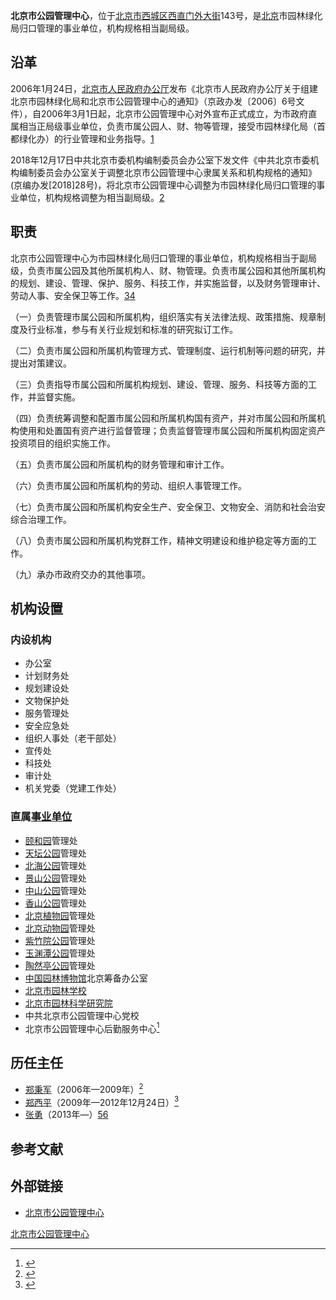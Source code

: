 {{Infobox PRCG
|机构名称=北京市公园管理中心
|标志1=Red star.svg
|标志1说明=[[s:国务院关于国家行政机关和企业事业单位社会团体印章管理的规定|1999年规定]]：[[印章|印章]][[直径|直径]]?厘米，中央刊[[五角星|五角星]]，由[[北京市人民政府|北京市人民政府]]制发。
|职位1=主任
|人员1=[[张勇|张勇]]
|职位2=
|人员2=
|人数2=
|业务上级机构=
|组织上级机构=[[北京市园林绿化局|北京市园林绿化局]]
|机构类型=[[:Category:北京市园林绿化局归口管理的事业单位|北京市园林绿化局归口管理的事业单位]]
|行政级别=
|成立时间=2006年
|地址1=[[中国|中国]][[北京市|北京市]][[西城区|西城区]][[西直门外大街|西直门外大街]]143号
|邮编1=100044
|电话0=
|电话1={{Tel|86|10|}}
|传真1=
|官网=[http://www.bjmacp.gov.cn/ www.bjmacp.gov.cn]
}}

'''北京市公园管理中心'''，位于[[北京市|北京市]][[西城区|西城区]][[西直门外大街|西直门外大街]]143号，是[[北京市人民政府|北京]]市园林绿化局归口管理的事业单位，机构规格相当副局级。

==沿革==
2006年1月24日，[[北京市人民政府办公厅|北京市人民政府办公厅]]发布《北京市人民政府办公厅关于组建北京市园林绿化局和北京市公园管理中心的通知》（京政办发〔2006〕6号文件），自2006年3月1日起，北京市公园管理中心对外宣布正式成立，为市政府直属相当正局级事业单位，负责市属公园人、财、物等管理，接受市园林绿化局（首都绿化办）的行业管理和业务指导。[https://web.archive.org/web/20190822142233/http://yllhj.beijing.gov.cn/zwgk/jgzn/jgzz/201510/t20151012_159378.shtml]

2018年12月17日中共北京市委机构编制委员会办公室下发文件《中共北京市委机构编制委员会办公室关于调整北京市公园管理中心隶属关系和机构规格的通知》(京编办发[2018]28号)，将北京市公园管理中心调整为市园林绿化局归口管理的事业单位，机构规格调整为相当副局级。[https://web.archive.org/web/20170225144624/http://www.bjmacp.gov.cn/dwjj-col=376.html]

==职责==
北京市公园管理中心为市园林绿化局归口管理的事业单位，机构规格相当于副局级，负责市属公园及其他所属机构人、财、物管理。负责市属公园和其他所属机构的规划、建设、管理、保护、服务、科技工作，并实施监督，以及财务管理审计、劳动人事、安全保卫等工作。[https://web.archive.org/web/20190822142231/http://www.beijing.gov.cn/zfxxgk/110095/jgzz12j/2008-04/22/content_59804.shtml][https://web.archive.org/web/20190822142232/http://www.bjmacp.gov.cn/dwjj-col%3D377.html]

（一）负责管理市属公园和所属机构，组织落实有关法律法规、政策措施、规章制度及行业标准，参与有关行业规划和标准的研究拟订工作。

（二）负责市属公园和所属机构管理方式、管理制度、运行机制等问题的研究，并提出对策建议。

（三）负责指导市属公园和所属机构规划、建设、管理、服务、科技等方面的工作，并监督实施。

（四）负责统筹调整和配置市属公园和所属机构国有资产，并对市属公园和所属机构使用和处置国有资产进行监督管理；负责监督管理市属公园和所属机构固定资产投资项目的组织实施工作。

（五）负责市属公园和所属机构的财务管理和审计工作。

（六）负责市属公园和所属机构的劳动、组织人事管理工作。

（七）负责市属公园和所属机构安全生产、安全保卫、文物安全、消防和社会治安综合治理工作。

（八）负责市属公园和所属机构党群工作，精神文明建设和维护稳定等方面的工作。

（九）承办市政府交办的其他事项。

==机构设置==
===内设机构===
*办公室
*计划财务处
*规划建设处
*文物保护处
*服务管理处
*安全应急处
*组织人事处（老干部处）
*宣传处
*科技处
*审计处
*机关党委（党建工作处）

===直属[[事业单位|事业单位]]===
*[[颐和园|颐和园]]管理处
*[[天坛公园|天坛公园]]管理处
*[[北海公园|北海公园]]管理处
*[[景山公园|景山公园]]管理处
*[[北京中山公园|中山公园]]管理处
*[[香山公园|香山公园]]管理处
*[[北京植物园|北京植物园]]管理处
*[[北京动物园|北京动物园]]管理处
*[[紫竹院公园|紫竹院公园]]管理处
*[[玉渊潭公园|玉渊潭公园]]管理处
*[[陶然亭公园|陶然亭公园]]管理处
*[[中国园林博物馆|中国园林博物馆]]北京筹备办公室
*[[北京市园林学校|北京市园林学校]]
*[[北京市园林科学研究院|北京市园林科学研究院]]
*中共北京市公园管理中心党校
*北京市公园管理中心后勤服务中心<ref name="jj">{{Cite web|title=北京市公园管理中心简介|url=http://www.bjmacp.gov.cn/dwjj-col=376.html|accessdate=2017-01-04|author=|date=|publisher=北京市公园管理中心|language=|quote=|archive-url=https://web.archive.org/web/20170225144624/http://www.bjmacp.gov.cn/dwjj-col=376.html|archive-date=2017-02-25|dead-url=yes}}</ref>

==历任主任==
*[[郑秉军|郑秉军]]（2006年—2009年）<ref>{{Cite web|url =http://www.bj.xinhuanet.com/bjpd_bjzq/2009-02/02/content_15583812_1.htm|title =北京市人民政府近期部分人事任免名单|author =|date =2009-02-02|publisher =新华网|language =|accessdate =|quote =|deadurl =yes|archiveurl =https://web.archive.org/web/20150227120549/http://www.bj.xinhuanet.com/bjpd_bjzq/2009-02/02/content_15583812_1.htm|archivedate =2015-02-27}}</ref>
*[[郑西平|郑西平]]（2009年—2012年12月24日）<ref>{{Cite web|url =http://zhengwu.beijing.gov.cn/rsgz/rsrm/t1301824.htm|title =北京市人民政府人事任免|author =|date =2013-03-15|publisher =首都之窗|language =|accessdate =|quote =|deadurl =yes|archiveurl =https://web.archive.org/web/20170104162350/http://zhengwu.beijing.gov.cn/rsgz/rsrm/t1301824.htm|archivedate =2017-01-04}}</ref>
*[[张勇|张勇]]（2013年—）[https://web.archive.org/web/20190822145603/http://www.bjmacp.gov.cn/ldcy_2-.html][https://web.archive.org/web/20190822145438/http://yllhj.beijing.gov.cn/zwgk/jgzn/ldbz/201907/t20190704_219136.shtml]

==参考文献==
{{reflist}}

==外部链接==
*[https://web.archive.org/web/20170106053337/http://www.bjmacp.gov.cn/ 北京市公园管理中心]

{{北京市人民政府}}
[[Category:北京市公园管理中心|]]